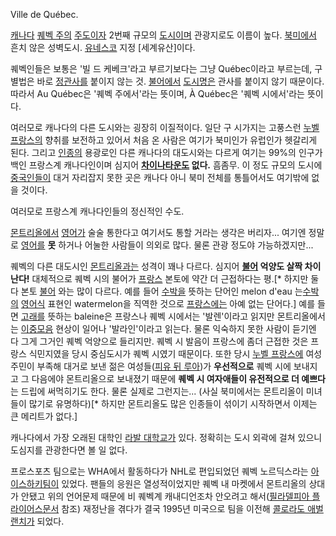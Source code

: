 Ville de Québec. 

[[캐나다]] [[퀘벡 주]]의 [[주도]]이자 2번째 규모의 [[도시]]이며 관광지로도 이름이 높다. [[북미]]에서 흔치 않은 성벽도시. [[유네스코]] 지정 [세계유산]이다.

퀘벡인들은 보통은 '빌 드 케베크'라고 부르기보다는 그냥 Québec이라고 부르는데, 구별법은 바로 [[정관사]]를 붙이지 않는 것. [[불어]]에서 [[도시]]명은 관사를 붙이지 않기 때문이다. 따라서 Au Québec은 '퀘벡 주에서'라는 뜻이며, À Québec은 '퀘벡 시에서'라는 뜻이다. 

여러모로 캐나다의 다른 도시와는 굉장히 이질적이다. 일단 구 시가지는 고풍스런 [[누벨 프랑스]]의 향취를 보전하고 있어서 처음 온 사람은 여기가 북미인가 유럽인가 헷갈리게 된다. 그리고 [[인종]]의 용광로인 다른 캐나다의 대도시와는 다르게 여기는 99%의 인구가 백인 프랑스계 캐나다인이며 심지어 '''[[차이나타운]]도 없다.''' 흠좀무. 이 정도 규모의 도시에 [[중국인]]들이 대거 자리잡지 못한 곳은 캐나다 아니 북미 전체를 통틀어서도 여기밖에 없을 것이다.

여러모로 프랑스계 캐나다인들의 정신적인 수도.

[[몬트리올]]에서 [[영어]]가 술술 통한다고 여기서도 통할 거라는 생각은 버리자... 여기엔 정말로 [[영어]]를 '''못''' 하거나 어눌한 사람들이 의외로 많다. 물론 관광 정도야 가능하겠지만...

퀘벡의 다른 대도시인 [[몬트리올]]과는 성격이 꽤나 다르다. 심지어 '''[[불어]] 억양도 살짝 차이난다!''' 대체적으로 퀘벡 시의 불어가 [[프랑스]] 본토에 약간 더 근접하다는 평.[* 하지만 둘 다 본토 [[불어]] 와는 많이 다르다. 예를 들어 [[수박]]을 뜻하는 단어인 melon d'eau 는[[수박]]의 [[영어]]식 표현인 watermelon을 직역한 것으로 [[프랑스]]에는 아예 없는 단어다.] 예를 들면 [[고래]]를 뜻하는 baleine은 프랑스나 퀘벡 시에서는 '발렌'이라고 읽지만 몬트리올에서는 [[이중모음]] 현상이 일어나 '발라인'이라고 읽는다. 물론 익숙하지 못한 사람이 듣기엔 다 그게 그거인 퀘벡 억양으로 들리지만.
퀘벡 시 발음이 프랑스에 좀더 근접한 것은 프랑스 식민지였을 당시 중심도시가 퀘벡 시였기 때문이다. 또한 당시 [[누벨 프랑스]]에 여성 주민이 부족해 대거로 보낸 젊은 여성들([[피유 뒤 루아]])가 '''우선적으로''' 퀘벡 시에 보내지고 그 다음에야 몬트리올으로 보내졌기 때문에 '''퀘벡 시 여자애들이 유전적으로 더 예쁘다'''는 드립에 써먹히기도 한다. 물론 실제로 그런지는... (사실 북미에서는 몬트리올이 미녀들이 많기로 유명하다)[* 하지만 몬트리올도 많은 인종들이 섞이기 시작하면서 이제는 큰 메리트가 없다.]

캐나다에서 가장 오래된 대학인 [[라발 대학교]]가 있다. 정확히는 도시 외곽에 걸쳐 있으니 도심지를 관광한다면 볼 일 없다.

프로스포츠 팀으로는 WHA에서 활동하다가 NHL로 편입되었던 퀘벡 노르딕스라는 [[아이스하키]]팀이 있었다. 팬들의 응원은 열성적이었지만 퀘벡 내 마켓에서 몬트리올의 상대가 안됐고 위의 언어문제 때문에 비 퀘벡계 캐내디언조차 안오려고 해서([[필라델피아 플라이어스]]문서 참조) 재정난을 겪다가 결국 1995년 미국으로 팀을 이전해 [[콜로라도 애벌랜치]]가 되었다.
